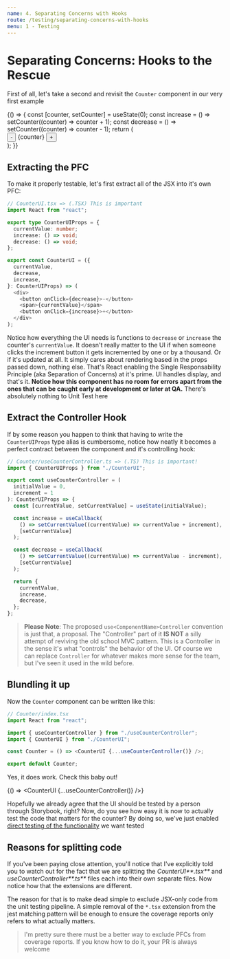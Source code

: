 ```yaml
---
name: 4. Separating Concerns with Hooks
route: /testing/separating-concerns-with-hooks
menu: 1 - Testing
---
```




# Separating Concerns: Hooks to the Rescue

First of all, let's take a second and revisit the `Counter` component in our very first example

<Playground>
  {() => {
    const [counter, setCounter] = useState(0);
    const increase = () => setCounter((counter) => counter + 1);
    const decrease = () => setCounter((counter) => counter - 1);
    return (
      <div>
        <button onClick={decrease}>-</button>
        <span>{counter}</span>
        <button onClick={increase}>+</button>
      </div>
    );
  }}
</Playground>

## Extracting the PFC

To make it properly testable, let's first extract all of the JSX into it's own PFC:

```typescript
// CounterUI.tsx => (.TSX) This is important
import React from "react";

export type CounterUIProps = {
  currentValue: number;
  increase: () => void;
  decrease: () => void;
};

export const CounterUI = ({
  currentValue,
  decrease,
  increase,
}: CounterUIProps) => (
  <div>
    <button onClick={decrease}>-</button>
    <span>{currentValue}</span>
    <button onClick={increase}>+</button>
  </div>
);
```

Notice how everything the UI needs is functions to `decrease` or `increase` the counter's `currentValue`. It doesn't really matter to the UI if when someone clicks the increment button it gets incremented by one or by a thousand. Or if it's updated at all. It simply cares about rendering based in the props passed down, nothing else. That's React enabling the Single Responsability Principle (aka Separation of Concerns) at it's prime. UI handles display, and that's it. **Notice how this component has no room for errors apart from the ones that can be caught early at development or later at QA.** There's absolutely nothing to Unit Test here

## Extract the Controller Hook

If by some reason you happen to think that having to write the `CounterUIProps` type alias is cumbersome, notice how neatly it becomes a perfect contract between the component and it's controlling hook:

```typescript
// Counter/useCounterController.ts => (.TS) This is important!
import { CounterUIProps } from "./CounterUI";

export const useCounterController = (
  initialValue = 0,
  increment = 1
): CounterUIProps => {
  const [currentValue, setCurrentValue] = useState(initialValue);

  const increase = useCallback(
    () => setCurrentValue((currentValue) => currentValue + increment),
    [setCurrentValue]
  );

  const decrease = useCallback(
    () => setCurrentValue((currentValue) => currentValue - increment),
    [setCurrentValue]
  );

  return {
    currentValue,
    increase,
    decrease,
  };
};
```

> **Please Note**: The proposed `use<ComponentName>Controller` convention is just that, a proposal. The "Controller" part of it **IS NOT** a silly attempt of reviving the old school MVC pattern. This is a Controller in the sense it's what "controls" the behavior of the UI. Of course we can replace `Controller` for whatever makes more sense for the team, but I've seen it used in the wild before.

## Blundling it up

Now the `Counter` component can be written like this:

```typescript
// Counter/index.tsx
import React from "react";

import { useCounterController } from "./useCounterController";
import { CounterUI } from "./CounterUI";

const Counter = () => <CounterUI {...useCounterController()} />;

export default Counter;
```

Yes, it does work. Check this baby out!

<Playground>{() => <CounterUI {...useCounterController()} />}</Playground>

Hopefully we already agree that the UI should be tested by a person through Storybook, right? Now, do you see how easy it is now to actually test the code that matters for the counter? By doing so, we've just enabled [direct testing of the functionality](/testing/testing-hooks) we want tested

## Reasons for splitting code

If you've been paying close attention, you'll notice that I've explicitly told you to watch out for the fact that we are splitting the _CounterUI**.tsx**_ and _useCounterController**.ts**_ files each into their own separate files. Now notice how that the extensions are different.

The reason for that is to make dead simple to exclude JSX-only code from the unit testing pipeline. A simple removal of the `*.tsx` extension from the jest matching pattern will be enough to ensure the coverage reports only refers to what actually matters.

> I'm pretty sure there must be a better way to exclude PFCs from coverage reports. If you know how to do it, your PR is always welcome
